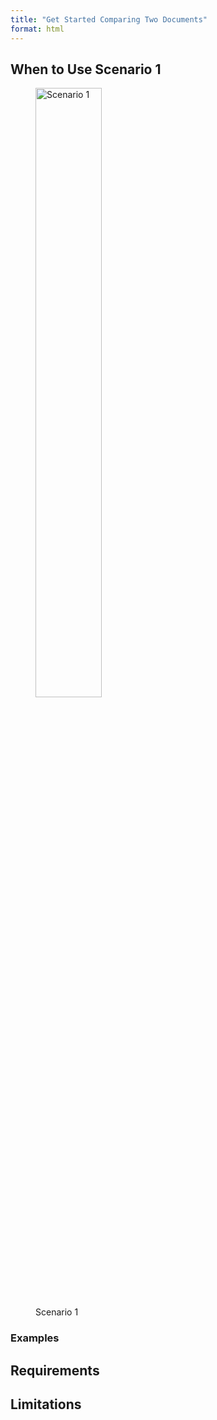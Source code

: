 ```yaml
---
title: "Get Started Comparing Two Documents"
format: html
---
```


## When to Use Scenario 1

![Scenario 1](../www/open_set.png){fig-align="center" width="50%"}

### Examples

## Requirements

## Limitations
